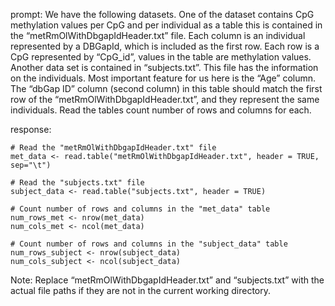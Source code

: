 prompt:
We have the following datasets. One of the dataset contains CpG methylation values per CpG and per individual as a table this is contained in the “metRmOlWithDbgapIdHeader.txt” file. Each column is an individual represented by a DBGapId, which is included as the first row. Each row is a CpG represented by "CpG_id", values in the table are methylation values. Another data set is contained in “subjects.txt”. This file has the information on the individuals. Most important feature for us here is the "Age" column. The "dbGap ID" column (second column) in this table should match the first row of the "metRmOlWithDbgapIdHeader.txt", and they represent the same individuals. 
Read the tables count number of rows and columns for each.

response:
```
# Read the "metRmOlWithDbgapIdHeader.txt" file
met_data <- read.table("metRmOlWithDbgapIdHeader.txt", header = TRUE, sep="\t")

# Read the "subjects.txt" file
subject_data <- read.table("subjects.txt", header = TRUE)

# Count number of rows and columns in the "met_data" table
num_rows_met <- nrow(met_data)
num_cols_met <- ncol(met_data)

# Count number of rows and columns in the "subject_data" table
num_rows_subject <- nrow(subject_data)
num_cols_subject <- ncol(subject_data)
```
Note: Replace "metRmOlWithDbgapIdHeader.txt" and "subjects.txt" with the actual file paths if they are not in the current working directory.
